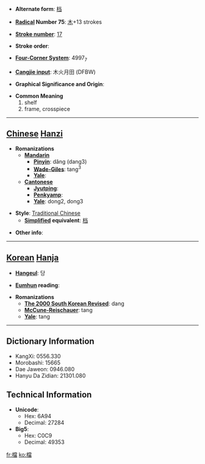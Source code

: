 * '''Alternate form''': [[档]]

* '''[[Wiktionary:Chinese radical index| Radical]] Number 75''': [[Wiktionary:Chinese radical index 木|木]]+13 strokes

* '''[[Wiktionary:Chinese total strokes index|Stroke number]]''': [[Wiktionary:Chinese total strokes index 17|17]]

* '''Stroke order''': 

* '''[[Wiktionary:Chinese four corner index|Four-Corner System]]''': 4997<sub>7</sub>

* '''[[Wiktionary:Chinese Cangjie index|Cangjie input]]''': 木火月田 (DFBW)

* '''Graphical Significance and Origin''': 

* '''Common Meaning'''
*#shelf
*# frame, crosspiece


----

== [[Chinese]] [[Hanzi]] ==

* '''Romanizations'''
** '''[[Mandarin]]'''
*** '''[[Pinyin]]''': dǎng (dang3)
*** '''[[Wade-Giles]]''': tang<sup>3</sup>
*** '''[[Yale]]''': 
** '''[[Cantonese]]'''
*** '''[[Jyutping]]''':
*** '''[[Penkyamp]]''': 
*** '''[[Yale]]''': dong2, dong3

* '''Style''': [[Traditional Chinese]] 
** '''[[Simplified Chinese|Simplified]] equivalent''': [[档]]

* '''Other info''': 

----

== [[Korean]] [[Hanja]] ==

* '''[[Hangeul]]''': 당

* '''[[Eumhun]] reading''': 

* '''Romanizations'''
** '''[[The 2000 South Korean Revised Romanization|The 2000 South Korean Revised]]''': dang
** '''[[McCune-Reischauer]]''': tang
** '''[[Yale]]''': tang

----

== Dictionary Information ==

* KangXi: 0556.330
* Morobashi: 15665
* Dae Jaweon: 0946.080
* Hanyu Da Zidian: 21301.080

== Technical Information ==

* '''Unicode''':
** Hex: 6A94
** Decimal: 27284
* '''Big5''':
** Hex: C0C9
** Decimal: 49353

[[fr:檔]]
[[ko:檔]]